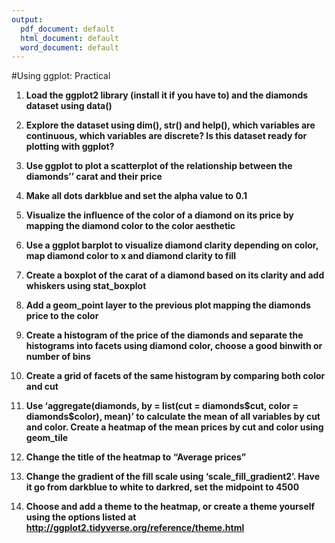 ---
output:
  pdf_document: default
  html_document: default
  word_document: default
---
#Using ggplot: Practical

1. **Load the ggplot2 library (install it if you have to) and the diamonds dataset using data()**

2. **Explore the dataset using dim(), str() and help(), which variables are continuous, which variables are discrete? Is this dataset ready for plotting with ggplot?**

3. **Use ggplot to plot a scatterplot of the relationship between the diamonds'' carat and their price**

4. **Make all dots darkblue and set the alpha value to 0.1**

5. **Visualize the influence of the color of a diamond on its price by mapping the diamond color to the color aesthetic**

6. **Use a ggplot barplot to visualize diamond clarity depending on color, map diamond color to x and diamond clarity to fill**

7. **Create a boxplot of the carat of a diamond based on its clarity and add whiskers using stat_boxplot**

8. **Add a geom_point layer to the previous plot mapping the diamonds price to the color**

9. **Create a histogram of the price of the diamonds and separate the histograms into facets using diamond color, choose a good binwith or number of bins**

10. **Create a grid of facets of the same histogram by comparing both color and cut**

11. **Use 'aggregate(diamonds, by = list(cut = diamonds\$cut, color = diamonds\$color), mean)' to calculate the mean of all variables by cut and color. Create a heatmap of the mean prices by cut and color using geom_tile**

12. **Change the title of the heatmap to "Average prices"**

13. **Change the gradient of the fill scale using 'scale_fill_gradient2'. Have it go from darkblue to white to darkred, set the midpoint to 4500**

14. **Choose and add a theme to the heatmap, or create a theme yourself using the options listed at <http://ggplot2.tidyverse.org/reference/theme.html>**

